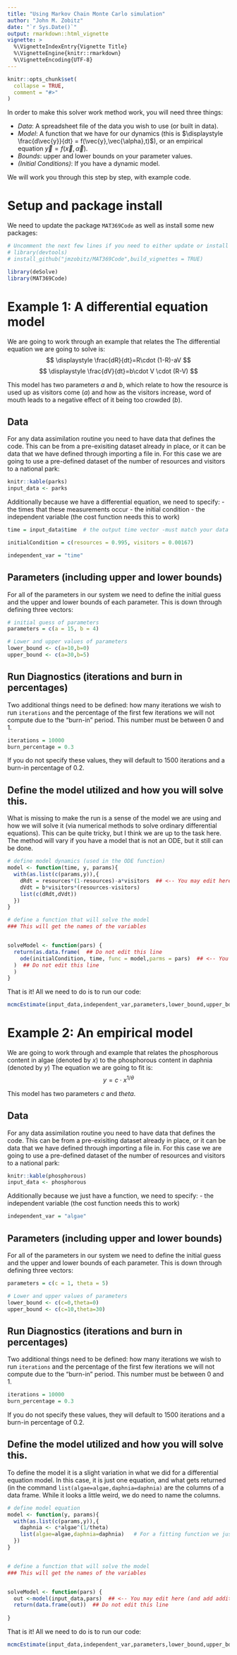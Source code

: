 ```yaml
---
title: "Using Markov Chain Monte Carlo simulation"
author: "John M. Zobitz"
date: "`r Sys.Date()`"
output: rmarkdown::html_vignette
vignette: >
  %\VignetteIndexEntry{Vignette Title}
  %\VignetteEngine{knitr::rmarkdown}
  %\VignetteEncoding{UTF-8}
---
```


```r
knitr::opts_chunk$set(
  collapse = TRUE,
  comment = "#>"
)
```

In order to make this solver work method work, you will need three things:


- _Data_: A spreadsheet file of the data you wish to use (or built in data).
- _Model_: A function that we have for our dynamics (this is $\displaystyle \frac{d\vec{y}}{dt} = f(\vec{y},\vec{\alpha},t)$), or an empirical equation $\vec{y}=f(\vec{x},\vec{\alpha})$.
- _Bounds_: upper and lower bounds on your parameter values.
- _(Initial Conditions)_: If you have a dynamic model.


We will work you through this step by step, with example code.

# Setup and package install
We need to update the package `MAT369Code` as well as install some new packages:
```r
# Uncomment the next few lines if you need to either update or install the MAT 369 Code
# library(devtools)
# install_github("jmzobitz/MAT369Code",build_vignettes = TRUE)

library(deSolve)
library(MAT369Code)

```


# Example 1: A differential equation model
We are going to work through an example that relates the 
The differential equation we are going to solve is:
$$ \displaystyle \frac{dR}{dt}=R\cdot (1-R)-aV $$
$$ \displaystyle \frac{dV}{dt}=b\cdot V \cdot (R-V) $$

This model has two parameters $a$ and $b$, which relate to how the resource is used up as visitors come ($a$) and how as the visitors increase, word of mouth leads to a negative effect of it being too crowded ($b$).




## Data
For any data assimilation routine you need to have data that defines the code.  This can be from a pre-exisiting dataset already in place, or it can be data that we have defined through importing a file in.  For this case we are going to use a pre-defined dataset of the number of resources and visitors to a national park:
```r
knitr::kable(parks)
input_data <- parks

```

Additionally because we have a differential equation, we need to specify:
- the times that these measurements occur
- the initial condition
- the independent variable (the cost function needs this to work)

```r
time = input_data$time  # the output time vector -must match your data for ODE model

initialCondition = c(resources = 0.995, visitors = 0.00167)

independent_var = "time"

```

## Parameters (including upper and lower bounds)

For all of the parameters in our system we need to define the initial guess and the upper and lower bounds of each parameter.  This is down through defining three vectors:

```r
# initial guess of parameters
parameters = c(a = 15, b = 4)

# Lower and upper values of parameters
lower_bound <- c(a=10,b=0)
upper_bound <- c(a=30,b=5)
```


## Run Diagnostics (iterations and burn in percentages)
Two additional things need to be defined: how many iterations we wish to run `iterations` and the percentage of the first few iterations we will not compute due to the "burn-in" period.  This number must be between 0 and 1.  


```r
iterations = 10000
burn_percentage = 0.3
```

If you do not specify these values, they will default to 1500 iterations and a burn-in percentage of 0.2.



## Define the model utilized and how you will solve this.  
What is missing to make the run is a sense of the model we are using and how we will solve it (via numerical methods to solve ordinary differential equations).  This can be quite tricky, but I think we are up to the task here.  The method will vary if you have a model that is not an ODE, but it still can be done.


```r
# define model dynamics (used in the ODE function) 
model <- function(time, y, params){
  with(as.list(c(params,y)),{
    dRdt = resources*(1-resources)-a*visitors  ## <-- You may edit here (and add additional lines as necessary) 
    dVdt = b*visitors*(resources-visitors)
    list(c(dRdt,dVdt))
  })
}

# define a function that will solve the model
### This will get the names of the variables


solveModel <- function(pars) {
  return(as.data.frame(  ## Do not edit this line
    ode(initialCondition, time, func = model,parms = pars)  ## <-- You may edit here (and add additional lines as necessary)
  )  ## Do not edit this line
  )
}
```

That is it!  All we need to do is to run our code:

```r
mcmcEstimate(input_data,independent_var,parameters,lower_bound,upper_bound,iterations,burn_percentage) 
```

# Example 2: An empirical model
We are going to work through and example that relates the phosphorous content in algae (denoted by $x$) to the phosphorous content in daphnia (denoted by $y$)
The equation we are going to fit is:
$$ \displaystyle y = c \cdot x^{1/\theta} $$


This model has two parameters $c$ and $theta$.

## Data
For any data assimilation routine you need to have data that defines the code.  This can be from a pre-exisiting dataset already in place, or it can be data that we have defined through importing a file in.  For this case we are going to use a pre-defined dataset of the number of resources and visitors to a national park:
```r
knitr::kable(phosphorous)
input_data <- phosphorous
```


Additionally because we just have a function, we need to specify:
- the independent variable (the cost function needs this to work)

```r

independent_var = "algae"

```

## Parameters (including upper and lower bounds)

For all of the parameters in our system we need to define the initial guess and the upper and lower bounds of each parameter.  This is down through defining three vectors:

```r
parameters = c(c = 1, theta = 5)

# Lower and upper values of parameters
lower_bound <- c(c=0,theta=0)
upper_bound <- c(c=10,theta=30)

```


## Run Diagnostics (iterations and burn in percentages)
Two additional things need to be defined: how many iterations we wish to run `iterations` and the percentage of the first few iterations we will not compute due to the "burn-in" period.  This number must be between 0 and 1.  


```r
iterations = 10000
burn_percentage = 0.3
```

If you do not specify these values, they will default to 1500 iterations and a burn-in percentage of 0.2.



## Define the model utilized and how you will solve this.  
To define the model it is a slight variation in what we did for a differential equation model.  In this case, it is just one equation, and what gets returned (in the command `list(algae=algae,daphnia=daphnia)` are the columns of a data frame.  While it looks a little weird, we do need to name the columns.  


```r
# define model equation
model <- function(y, params){
  with(as.list(c(params,y)),{
    daphnia <- c*algae^(1/theta)
    list(algae=algae,daphnia=daphnia)   # For a fitting function we just need this
  })
}


# define a function that will solve the model
### This will get the names of the variables


solveModel <- function(pars) {
  out <-model(input_data,pars)  ## <-- You may edit here (and add additional lines as necessary)
  return(data.frame(out))  ## Do not edit this line
  
}
```

That is it!  All we need to do is to run our code:

```r
mcmcEstimate(input_data,independent_var,parameters,lower_bound,upper_bound,iterations,burn_percentage) 
```


